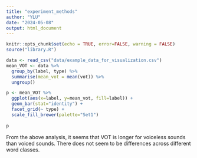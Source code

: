 ```yaml
---
title: "experiment_methods"
author: "YLU"
date: "2024-05-08"
output: html_document
---
```


```r
knitr::opts_chunk$set(echo = TRUE, error=FALSE, warning = FALSE)
source("library.R")
```

```r
data <- read_csv("data/example_data_for_visualization.csv")
mean_VOT <- data %>% 
  group_by(label, type) %>% 
  summarise(mean_vot = mean(vot)) %>% 
  ungroup()

p <- mean_VOT %>% 
  ggplot(aes(x=label, y=mean_vot, fill=label)) +
  geom_bar(stat="identity") +
  facet_grid(~ type) +
  scale_fill_brewer(palette="Set1")
  
p
```

From the above analysis, it seems that VOT is longer for voiceless sounds than voiced sounds. There does not seem to be differences across different word classes.